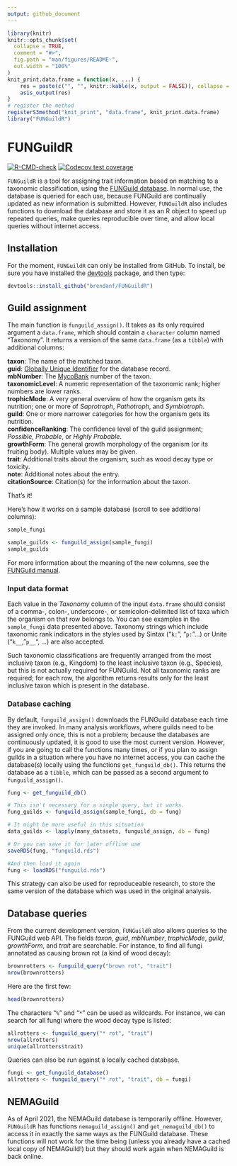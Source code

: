 ```yaml
---
output: github_document
---
```


<!-- README.md is generated from README.Rmd. Please edit that file -->

```r
library(knitr)
knitr::opts_chunk$set(
  collapse = TRUE,
  comment = "#>",
  fig.path = "man/figures/README-",
  out.width = "100%"
)
knit_print.data.frame = function(x, ...) {
    res = paste(c("", "", knitr::kable(x, output = FALSE)), collapse = "\n")
    asis_output(res)
}
# register the method
registerS3method("knit_print", "data.frame", knit_print.data.frame)
library("FUNGuildR")
```
# FUNGuildR

<!-- badges: start -->
[![R-CMD-check](https://github.com/brendanf/FUNGuildR/actions/workflows/R-CMD-check.yaml/badge.svg)](https://github.com/brendanf/FUNGuildR/actions/workflows/R-CMD-check.yaml)
[![Codecov test coverage](https://codecov.io/gh/brendanf/FUNGuildR/branch/master/graph/badge.svg)](https://codecov.io/gh/brendanf/FUNGuildR?branch=master)
<!-- badges: end -->

`FUNGuildR` is a tool for assigning trait information based on matching to a
taxonomic classification, using the
[FUNGuild database](http://www.funguild.org). In normal use, the database is
queried for each use, because FUNGuild are continually updated as new
information is submitted.  However, `FUNGuildR` also includes functions to
download the database and store it as an R object to speed up repeated queries,
make queries reproducible over time, and allow local queries without internet
access.

## Installation

For the moment, `FUNGuildR` can only be installed from GitHub.
To install, be sure you have installed the [devtools](https://CRAN.R-project.org/package=devtools) package,
and then type:

``` r
devtools::install_github("brendanf/FUNGuildR")
```

## Guild assignment

The main function is `funguild_assign()`.
It takes as its only required argument a `data.frame`, which should contain
a `character` column named "Taxonomy".
It returns a version of the same `data.frame` (as a `tibble`) with additional
columns:

**taxon**: The name of the matched taxon.  
**guid**: [Globally Unique Identifier](http://guid.one/guid) for the database
record.  
**mbNumber**: The [MycoBank](https://www.mycobank.org) number of the taxon.  
**taxonomicLevel**: A numeric representation of the taxonomic rank; higher
numbers are lower ranks.  
**trophicMode**: A very general overview of how the organism gets its nutrition;
one or more of *Saprotroph*, *Pathotroph*, and *Symbiotroph*.  
**guild**: One or more narrower categories for how the organism gets its
nutrition.  
**confidenceRanking**: The confidence level of the guild assignment; *Possible*,
*Probable*, or *Highly Probable*.  
**growthForm**: The general growth morphology of the organism (or its fruiting
body). Multiple values may be given.  
**trait**: Additional traits about the organism, such as wood decay type or
toxicity.  
**note**: Additional notes about the entry.  
**citationSource**: Citation(s) for the information about the taxon.

That's it!

Here's how it works on a sample database (scroll to see additional columns):

```r
sample_fungi

sample_guilds <- funguild_assign(sample_fungi)
sample_guilds
```

For more information about the meaning of the new columns, see the [FUNGuild manual](https://github.com/UMNFuN/FUNGuild/blob/master/FUNGuild_Manual.pdf).

### Input data format

Each value in the *Taxonomy* column of the input `data.frame` should consist of
a comma-, colon-, underscore-, or semicolon-delimited list of taxa which the
organism on that row belongs to.
You can see examples in the `sample_fungi` data presented above.
Taxonomy strings which include taxonomic rank indicators in the styles used by
Sintax ("`k:`", "`p:`"...) or Unite ("`k__`, "`p__`", ...) are also accepted.

Such taxonomic classifications are frequently arranged from the most inclusive
taxon (e.g., Kingdom) to the least inclusive taxon (e.g., Species), but this
is not actually required for FUNGuild.
Not all taxonomic ranks are required; for each row, the algorithm returns
results only for the least inclusive taxon which is present in the database.

### Database caching

By default, `funguild_assign()` downloads the
FUNGuild database each time they are invoked.
In many analysis workflows, where guilds need to be assigned only once, this is
not a problem; because the databases are continuously updated, it is good to
use the most current version.
However, if you are going to call the functions many times, or if you plan to
assign guilds in a situation where you have no internet access, you can cache
the database(s) locally using the functions `get_funguild_db()`.
This returns the database as a `tibble`, which can be passed
as a second argument to `funguild_assign()`.

```r
fung <- get_funguild_db()

# This isn't necessary for a single query, but it works.
fung_guilds <- funguild_assign(sample_fungi, db = fung)

# It might be more useful in this situation
data_guilds <- lapply(many_datasets, funguild_assign, db = fung)

# Or you can save it for later offline use
saveRDS(fung, "funguild.rds")

#And then load it again
fung <- loadRDS("funguild.rds")
```

This strategy can also be used for reproduceable research, to store the same
version of the database which was used in the original analysis.

## Database queries

From the current development version, `FUNGuildR` also allows queries to the
FUNGuild web API. The fields *taxon*, *guid*, *mbNumber*, *trophicMode*,
*guild*, *growthForm*, and *trait* are searchable.  For instance, to find all
fungi annotated as causing brown rot (a kind of wood decay):

```r
brownrotters <- funguild_query("brown rot", "trait")
nrow(brownrotters)
```

Here are the first few:
```r
head(brownrotters)
```

The characters "`%`" and "`*`" can be used as wildcards.  For instance, we can
search for all fungi where the wood decay type is listed:

```r
allrotters <- funguild_query("* rot", "trait")
nrow(allrotters)
unique(allrotters$trait)
```

Queries can also be run against a locally cached database.

```r
fungi <- get_funguild_database()
allrotters <- funguild_query("* rot", "trait", db = fungi)
```

## NEMAGuild

As of April 2021, the NEMAGuild database is temporarily offline. However,
`FUNGuildR` has functions `nemaguild_assign()` and `get_nemaguild_db()` to
access it in exactly the same ways as the FUNGuild database. These functions
will not work for the time being (unless you already have a cached local copy of
NEMAGuild!) but they should work again when NEMAGuild is back online.
